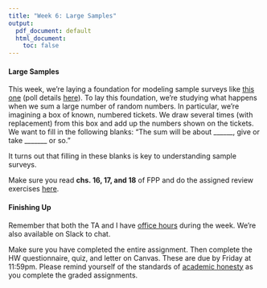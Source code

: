 ```yaml
---
title: "Week 6: Large Samples"
output:
  pdf_document: default
  html_document:
    toc: false
---
```


#### Large Samples

This week, we're laying a foundation for modeling sample surveys like [this one](https://www.nbcnews.com/politics/meet-the-press/biden-s-national-lead-over-trump-jumps-14-points-after-n1242018) (poll details [here](https://assets.documentcloud.org/documents/7221894/200781-NBCWSJ-October-Post-Debate-Poll-1b.pdf)). To lay this foundation, we're studying what happens when we sum a large number of random numbers. In particular, we're imagining a box of known, numbered tickets. We draw several times (with replacement) from this box and add up the numbers shown on the tickets. We want to fill in the following blanks: "The sum will be about ______, give or take _______ or so."

It turns out that filling in these blanks is key to understanding sample surveys.

Make sure you read **chs. 16, 17, and 18** of FPP and do the assigned review exercises [here](fpp-exercises.html). 

#### Finishing Up

Remember that both the TA and I have [office hours](https://canvas.fsu.edu/courses/133680/pages/zoom-office-hours) during the week. We're also available on Slack to chat. 

Make sure you have completed the entire assignment. Then complete the HW questionnaire, quiz, and letter on Canvas. These are due by Friday at 11:59pm. Please remind yourself of the standards of [academic honesty](honesty.html) as you complete the graded assignments.



